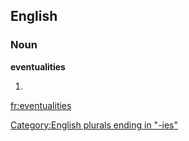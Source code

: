 ==English==

===Noun===
'''eventualities'''

# {{plural of|[[eventuality]]}}

[[Category:English plurals ending in "-ies"]]

[[fr:eventualities]]